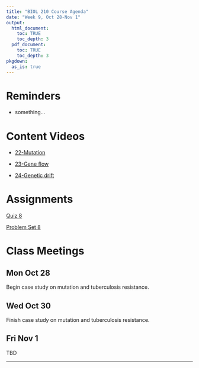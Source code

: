 ```yaml
---
title: "BIOL 210 Course Agenda"
date: "Week 9, Oct 28-Nov 1"
output: 
  html_document:
    toc: TRUE
    toc_depth: 3
  pdf_document:
    toc: TRUE
    toc_depth: 3
pkgdown:
  as_is: true
---
```


# Reminders

* something...

# Content Videos

* [22-Mutation](https://drive.google.com/drive/folders/1y7C8hpHev8ZOQKz9FEz9Y94z1Z_d6e6i?usp=drive_link)

* [23-Gene flow](https://drive.google.com/drive/folders/1y8WU6b_MGTWYLZMbeIgJk_IaWRYFtRVP?usp=drive_link)

* [24-Genetic drift](https://drive.google.com/drive/folders/1y9EuxzUNNCt0Dle-hwZofwlKfyd2mpRU?usp=drive_link)

# Assignments

[Quiz 8](404.html)

[Problem Set 8](ps8.html)

# Class Meetings

## Mon Oct 28

Begin case study on mutation and tuberculosis resistance.

## Wed Oct 30

Finish case study on mutation and tuberculosis resistance.

## Fri Nov 1

TBD
<br>

------------------------------------------------------------------------
